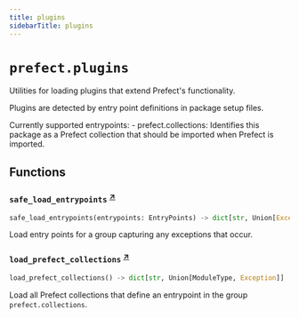 ```yaml
---
title: plugins
sidebarTitle: plugins
---
```


# `prefect.plugins`



Utilities for loading plugins that extend Prefect's functionality.

Plugins are detected by entry point definitions in package setup files.

Currently supported entrypoints:
    - prefect.collections: Identifies this package as a Prefect collection that
        should be imported when Prefect is imported.


## Functions

### `safe_load_entrypoints` <sup><a href="https://github.com/PrefectHQ/prefect/blob/main/src/prefect/plugins.py#L20" target="_blank">↗</a></sup>

```python
safe_load_entrypoints(entrypoints: EntryPoints) -> dict[str, Union[Exception, Any]]
```


Load entry points for a group capturing any exceptions that occur.


### `load_prefect_collections` <sup><a href="https://github.com/PrefectHQ/prefect/blob/main/src/prefect/plugins.py#L43" target="_blank">↗</a></sup>

```python
load_prefect_collections() -> dict[str, Union[ModuleType, Exception]]
```


Load all Prefect collections that define an entrypoint in the group
`prefect.collections`.

